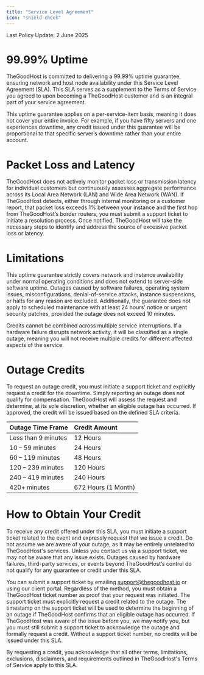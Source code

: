 ```yaml
---
title: "Service Level Agreement"
icon: "shield-check"
---
```


<Note>
  Last Policy Update: 2 June 2025
</Note>

# **99.99% Uptime**

TheGoodHost is committed to delivering a 99.99% uptime guarantee, ensuring network and host node availability under this Service Level Agreement (SLA). This SLA serves as a supplement to the Terms of Service you agreed to upon becoming a TheGoodHost customer and is an integral part of your service agreement.

This uptime guarantee applies on a per-service-item basis, meaning it does not cover your entire invoice. For example, if you have fifty servers and one experiences downtime, any credit issued under this guarantee will be proportional to that specific server’s downtime rather than your entire account.

# **Packet Loss and Latency**

TheGoodHost does not actively monitor packet loss or transmission latency for individual customers but continuously assesses aggregate performance across its Local Area Network (LAN) and Wide Area Network (WAN). If TheGoodHost detects, either through internal monitoring or a customer report, that packet loss exceeds 1% between your instance and the first hop from TheGoodHost’s border routers, you must submit a support ticket to initiate a resolution process. Once notified, TheGoodHost will take the necessary steps to identify and address the source of excessive packet loss or latency.

# **Limitations**

This uptime guarantee strictly covers network and instance availability under normal operating conditions and does not extend to server-side software uptime. Outages caused by software failures, operating system issues, misconfigurations, denial-of-service attacks, instance suspensions, or halts for any reason are excluded. Additionally, the guarantee does not apply to scheduled maintenance with at least 24 hours' notice or urgent security patches, provided the outage does not exceed 10 minutes.

Credits cannot be combined across multiple service interruptions. If a hardware failure disrupts network activity, it will be classified as a single outage, meaning you will not receive multiple credits for different affected aspects of the service.

# **Outage Credits**

To request an outage credit, you must initiate a support ticket and explicitly request a credit for the downtime. Simply reporting an outage does not qualify for compensation. TheGoodHost will assess the request and determine, at its sole discretion, whether an eligible outage has occurred. If approved, the credit will be issued based on the defined SLA criteria.

| **Outage Time Frame** | **Credit Amount**   |
| :-------------------- | :------------------ |
| Less than 9 minutes   | 12 Hours            |
| 10 – 59 minutes       | 24 Hours            |
| 60 – 119 minutes      | 48 Hours            |
| 120 – 239 minutes     | 120 Hours           |
| 240 – 419 minutes     | 240 Hours           |
| 420\+ minutes         | 672 Hours (1 Month) |

# **How to Obtain Your Credit**

To receive any credit offered under this SLA, you must initiate a support ticket related to the event and expressly request that we issue a credit. Do not assume we are aware of your outage, as it may be entirely unrelated to TheGoodHost's services. Unless you contact us via a support ticket, we may not be aware that any issue exists. Outages caused by hardware failures, third-party services, or events beyond TheGoodHost’s control do not qualify for any guarantee or credit under this SLA.

You can submit a support ticket by emailing [support@thegoodhost.io](mailto:support@thegoodhost.io) or using our client portal. Regardless of the method, you must obtain a TheGoodHost ticket number as proof that your request was initiated. The support ticket must explicitly request a credit related to the outage. The timestamp on the support ticket will be used to determine the beginning of an outage if TheGoodHost confirms that an eligible outage has occurred. If TheGoodHost was aware of the issue before you, we may notify you, but you must still submit a support ticket to acknowledge the outage and formally request a credit. Without a support ticket number, no credits will be issued under this SLA.

By requesting a credit, you acknowledge that all other terms, limitations, exclusions, disclaimers, and requirements outlined in TheGoodHost's Terms of Service apply to this SLA.